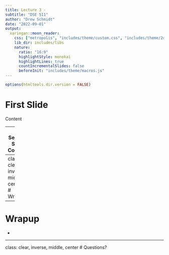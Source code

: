 ```yaml
---
title: Lecture 3 -
subtitle: "DSE 511"
author: "Drew Schmidt"
date: "2022-09-01"
output:
  xaringan::moon_reader:
    css: ["metropolis", "includes/theme/custom.css", "includes/theme/2col.css"]
    lib_dir: includes/libs
    nature:
      ratio: "16:9"
      highlightStyle: monokai
      highlightLines: true
      countIncrementalSlides: false
      beforeInit: "includes/theme/macros.js"
---
```


```r
options(htmltools.dir.version = FALSE)
```

# First Slide
Content

---
# Second Slide
Content



---
class: clear, inverse, middle, center
# Wrapup

---
# Wrapup
* 

---
class: clear, inverse, middle, center
# Questions?
